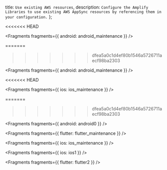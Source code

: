   title: `Use existing AWS resources`,
  description: `Configure the Amplify Libraries to use existing AWS AppSync resources by referencing them in your configuration.`
};

<<<<<<< HEAD

<Fragments fragments={{ android: android_maintenance }} />

=======
>>>>>>> dfea5a0c1d4ef80b1546a5726711aecf98ba2303

<Fragments fragments={{ android: android_maintenance }} />

<<<<<<< HEAD

<Fragments fragments={{ ios: ios_maintenance }} />

=======
>>>>>>> dfea5a0c1d4ef80b1546a5726711aecf98ba2303

<Fragments fragments={{ android: android0 }} />


<Fragments fragments={{ flutter: flutter_maintenance }} />


<Fragments fragments={{ ios: ios_maintenance }} />


<Fragments fragments={{ ios: ios1 }} />


<Fragments fragments={{ flutter: flutter2 }} />
